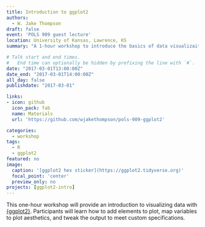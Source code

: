 ```yaml
---
title: Introduction to ggplot2
authors:
  - W. Jake Thompson
draft: false
event: 'POLS 909 guest lecture'
location: University of Kansas, Lawrence, KS
summary: "A 1-hour workshop to introduce the basics of data visualizaiton in R using {ggplot2}."

# Talk start and end times.
#   End time can optionally be hidden by prefixing the line with `#`.
date: "2017-03-01T13:00:00Z"
date_end: "2017-03-01T14:00:00Z"
all_day: false
publishdate: "2017-03-01"

links:
- icon: github
  icon_pack: fab
  name: Materials
  url: 'https://github.com/wjakethompson/pols-909-ggplot2'

categories:
  - workshop
tags:
  - R
  - ggplot2
featured: no
image:
  caption: '[ggplot2 hex sticker](https://ggplot2.tidyverse.org)'
  focal_point: 'center'
  preview_only: no
projects: [ggplot2-intro]
---
```


This one-hour workshop will provide an introduction to visualizing data with [{ggplot2}](https://ggplot2.tidyverse.org). Participants will learn how to add elements to plot, map variables to plot aesthetics, and tweak the output to meet custom specifications.
